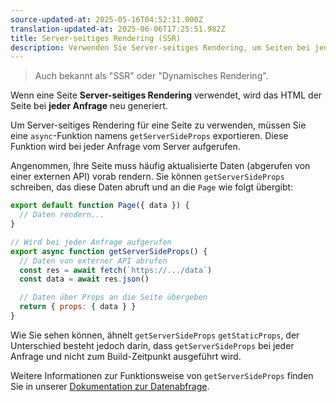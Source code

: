 ```yaml
---
source-updated-at: 2025-05-16T04:52:11.000Z
translation-updated-at: 2025-06-06T17:25:51.982Z
title: Server-seitiges Rendering (SSR)
description: Verwenden Sie Server-seitiges Rendering, um Seiten bei jeder Anfrage neu zu generieren.
---
```


> Auch bekannt als "SSR" oder "Dynamisches Rendering".

Wenn eine Seite **Server-seitiges Rendering** verwendet, wird das HTML der Seite bei **jeder Anfrage** neu generiert.

Um Server-seitiges Rendering für eine Seite zu verwenden, müssen Sie eine `async`-Funktion namens `getServerSideProps` exportieren. Diese Funktion wird bei jeder Anfrage vom Server aufgerufen.

Angenommen, Ihre Seite muss häufig aktualisierte Daten (abgerufen von einer externen API) vorab rendern. Sie können `getServerSideProps` schreiben, das diese Daten abruft und an die `Page` wie folgt übergibt:

```jsx
export default function Page({ data }) {
  // Daten rendern...
}

// Wird bei jeder Anfrage aufgerufen
export async function getServerSideProps() {
  // Daten von externer API abrufen
  const res = await fetch(`https://.../data`)
  const data = await res.json()

  // Daten über Props an die Seite übergeben
  return { props: { data } }
}
```

Wie Sie sehen können, ähnelt `getServerSideProps` `getStaticProps`, der Unterschied besteht jedoch darin, dass `getServerSideProps` bei jeder Anfrage und nicht zum Build-Zeitpunkt ausgeführt wird.

Weitere Informationen zur Funktionsweise von `getServerSideProps` finden Sie in unserer [Dokumentation zur Datenabfrage](/docs/pages/building-your-application/data-fetching/get-server-side-props).